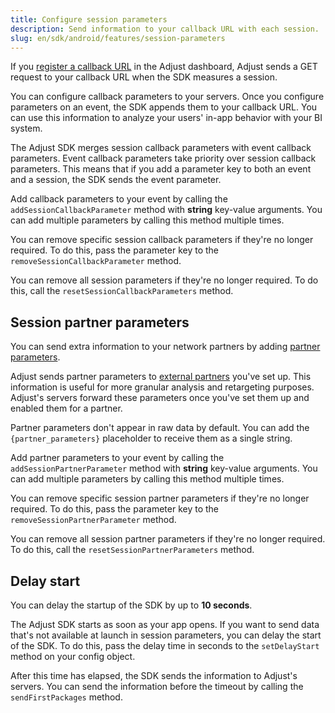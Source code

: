 ```yaml
---
title: Configure session parameters
description: Send information to your callback URL with each session.
slug: en/sdk/android/features/session-parameters
---
```



If you [register a callback URL](https://help.adjust.com/en/article/recommended-placeholders-callbacks) in the Adjust dashboard, Adjust sends a GET request to your callback URL when the SDK measures a session.

You can configure callback parameters to your servers. Once you configure parameters on an event, the SDK appends them to your callback URL. You can use this information to analyze your users' in-app behavior with your BI system.

<Callout type="note">

The Adjust SDK merges session callback parameters with event callback parameters. Event callback parameters take priority over session callback parameters. This means that if you add a parameter key to both an event and a session, the SDK sends the event parameter.

</Callout>

Add callback parameters to your event by calling the `addSessionCallbackParameter` method with **string** key-value arguments. You can add multiple parameters by calling this method multiple times.

<AddSessionCallbackParameter />

You can remove specific session callback parameters if they're no longer required. To do this, pass the parameter key to the `removeSessionCallbackParameter` method.

<RemoveSessionCallbackParameter />

You can remove all session parameters if they're no longer required. To do this, call the `resetSessionCallbackParameters` method.

<ResetSessionCallbackParameters />

## Session partner parameters

You can send extra information to your network partners by adding [partner parameters](https://help.adjust.com/en/article/data-sharing-ad-network#map-parameters).

Adjust sends partner parameters to [external partners](https://help.adjust.com/en/article/integrated-partners) you've set up. This information is useful for more granular analysis and retargeting purposes. Adjust's servers forward these parameters once you've set them up and enabled them for a partner.

<Callout type="note">

Partner parameters don't appear in raw data by default. You can add the `{partner_parameters}` placeholder to receive them as a single string.

</Callout>

Add partner parameters to your event by calling the `addSessionPartnerParameter` method with **string** key-value arguments. You can add multiple parameters by calling this method multiple times.

<AddSessionPartnerParameter />

You can remove specific session partner parameters if they're no longer required. To do this, pass the parameter key to the `removeSessionPartnerParameter` method.

<RemoveSessionPartnerParameter />

You can remove all session partner parameters if they're no longer required. To do this, call the `resetSessionPartnerParameters` method.

<ResetSessionPartnerParameters />

## Delay start

<Callout type="note">

You can delay the startup of the SDK by up to **10 seconds**.

</Callout>

The Adjust SDK starts as soon as your app opens. If you want to send data that's not available at launch in session parameters, you can delay the start of the SDK. To do this, pass the delay time in seconds to the `setDelayStart` method on your config object.

<SetDelayStart />

After this time has elapsed, the SDK sends the information to Adjust's servers. You can send the information before the timeout by calling the `sendFirstPackages` method.

<SendFirstPackages />

